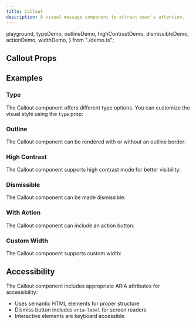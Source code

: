 ```yaml
---
title: Callout
description: A visual message component to attract user's attention.
---
```


  playground,
  typeDemo,
  outlineDemo,
  highContrastDemo,
  dismissibleDemo,
  actionDemo,
  widthDemo,
} from "./demo.ts";

<Demo data={playground} />

## Callout Props

<auto-type-table path="./props.ts" name="CalloutProps" />

## Examples

### Type

The Callout component offers different type options. You can customize the visual style using the `type` prop:

<Demo data={typeDemo} />

### Outline

The Callout component can be rendered with or without an outline border:

<Demo data={outlineDemo} />

### High Contrast

The Callout component supports high contrast mode for better visibility:

<Demo data={highContrastDemo} />

### Dismissible

The Callout component can be made dismissible:

<Demo data={dismissibleDemo} />

### With Action

The Callout component can include an action button:

<Demo data={actionDemo} />

### Custom Width

The Callout component supports custom width:

<Demo data={widthDemo} />

## Accessibility

The Callout component includes appropriate ARIA attributes for accessibility:

- Uses semantic HTML elements for proper structure
- Dismiss button includes `aria-label` for screen readers
- Interactive elements are keyboard accessible
